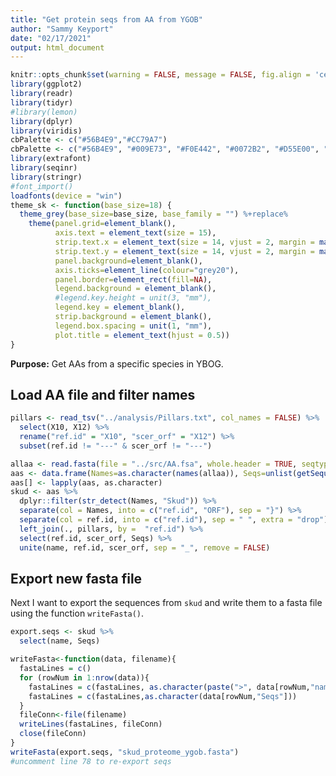---
title: "Get protein seqs from AA from YGOB"
author: "Sammy Keyport"
date: "02/17/2021"
output: html_document
---

```{r setup, include=FALSE}
knitr::opts_chunk$set(warning = FALSE, message = FALSE, fig.align = 'center')
library(ggplot2)
library(readr)
library(tidyr)
#library(lemon)
library(dplyr)
library(viridis)
cbPalette <- c("#56B4E9","#CC79A7")
cbPalette <- c("#56B4E9", "#009E73", "#F0E442", "#0072B2", "#D55E00", "#CC79A7")
library(extrafont)
library(seqinr)
library(stringr)
#font_import()
loadfonts(device = "win")
theme_sk <- function(base_size=18) {
  theme_grey(base_size=base_size, base_family = "") %+replace% 
    theme(panel.grid=element_blank(),
          axis.text = element_text(size = 15),
          strip.text.x = element_text(size = 14, vjust = 2, margin = margin(t = 10)),
          strip.text.y = element_text(size = 14, vjust = 2, margin = margin(r = 10)),
          panel.background=element_blank(),
          axis.ticks=element_line(colour="grey20"),
          panel.border=element_rect(fill=NA),
          legend.background = element_blank(),
          #legend.key.height = unit(3, "mm"),
          legend.key = element_blank(),
          strip.background = element_blank(),
          legend.box.spacing = unit(1, "mm"), 
          plot.title = element_text(hjust = 0.5)) 
}
```

**Purpose:** Get AAs from a specific species in YBOG. 

## Load AA file and filter names

```{r}
pillars <- read_tsv("../analysis/Pillars.txt", col_names = FALSE) %>%
  select(X10, X12) %>%
  rename("ref.id" = "X10", "scer_orf" = "X12") %>%
  subset(ref.id != "---" & scer_orf != "---") 
```


```{r get msa data}
allaa <- read.fasta(file = "../src/AA.fsa", whole.header = TRUE, seqtype = "AA")
aas <- data.frame(Names=as.character(names(allaa)), Seqs=unlist(getSequence(allaa, as.string=T)))
aas[] <- lapply(aas, as.character)
skud <- aas %>%
  dplyr::filter(str_detect(Names, "Skud")) %>%
  separate(col = Names, into = c("ref.id", "ORF"), sep = "}") %>%
  separate(col = ref.id, into = c("ref.id"), sep = " ", extra = "drop") %>%
  left_join(., pillars, by =  "ref.id") %>%
  select(ref.id, scer_orf, Seqs) %>%
  unite(name, ref.id, scer_orf, sep = "_", remove = FALSE) 
```

## Export new fasta file

Next I want to export the sequences from `skud` and write them to a fasta file using the function `writeFasta()`. 

```{r export traits and fasta}
export.seqs <- skud %>%
  select(name, Seqs)

writeFasta<-function(data, filename){
  fastaLines = c()
  for (rowNum in 1:nrow(data)){
    fastaLines = c(fastaLines, as.character(paste(">", data[rowNum,"name"], sep = "")))
    fastaLines = c(fastaLines,as.character(data[rowNum,"Seqs"]))
  }
  fileConn<-file(filename)
  writeLines(fastaLines, fileConn)
  close(fileConn)
}
writeFasta(export.seqs, "skud_proteome_ygob.fasta")
#uncomment line 78 to re-export seqs
```

